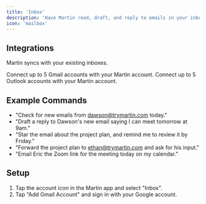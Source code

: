 ```yaml
---
title: 'Inbox'
description: 'Have Martin read, draft, and reply to emails in your inbox.'
icon: 'mailbox'
---
```


## Integrations

Martin syncs with your existing inboxes.

<Card title="Gmail" icon="google" horizontal="true">
  Connect up to 5 Gmail accounts with your Martin account.
</Card>

<Card title="Outlook" icon="microsoft" horizontal="true">
  Connect up to 5 Outlook accounts with your Martin account.
</Card>


## Example Commands
- "Check for new emails from dawson@trymartin.com today."
- "Draft a reply to Dawson's new email saying I can meet tomorrow at 9am."
- "Star the email about the project plan, and remind me to review it by Friday."
- "Forward the project plan to ethan@trymartin.com and ask for his input."
- "Email Eric the Zoom link for the meeting today on my calendar."


## Setup

1. Tap the account icon in the Martin app and select "Inbox".
2. Tap "Add Gmail Account" and sign in with your Google account.